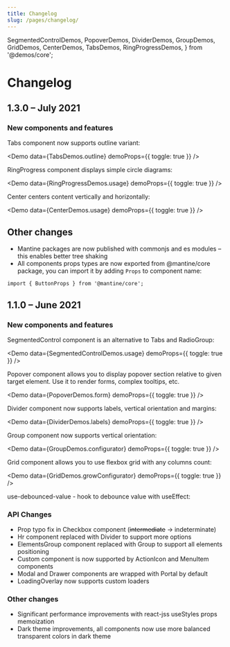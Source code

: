 ```yaml
---
title: Changelog
slug: /pages/changelog/
---
```


  SegmentedControlDemos,
  PopoverDemos,
  DividerDemos,
  GroupDemos,
  GridDemos,
  CenterDemos,
  TabsDemos,
  RingProgressDemos,
} from '@demos/core';

# Changelog

## 1.3.0 – July 2021

### New components and features

<GatsbyLink to="/core/tabs/">Tabs</GatsbyLink> component now supports outline variant:

<Demo data={TabsDemos.outline} demoProps={{ toggle: true }} />

<GatsbyLink to="/core/ring-progress/">RingProgress</GatsbyLink> component displays simple circle diagrams:

<Demo data={RingProgressDemos.usage} demoProps={{ toggle: true }} />

<GatsbyLink to="/core/center/">Center</GatsbyLink> centers content vertically and horizontally:

<Demo data={CenterDemos.usage} demoProps={{ toggle: true }} />

## Other changes

- Mantine packages are now published with commonjs and es modules – this enables better tree shaking
- All components props types are now exported from @mantine/core package, you can import it by adding `Props` to component name:

```tsx
import { ButtonProps } from '@mantine/core';
```

## 1.1.0 – June 2021

### New components and features

<GatsbyLink to="/core/segmented-control/">SegmentedControl</GatsbyLink> component is an alternative to <GatsbyLink to="/core/tabs/">
  Tabs
</GatsbyLink> and <GatsbyLink to="/core/radio-group/">RadioGroup</GatsbyLink>:

<Demo data={SegmentedControlDemos.usage} demoProps={{ toggle: true }} />

<GatsbyLink to="/core/popover/">Popover</GatsbyLink> component allows you to display popover section
relative to given target element. Use it to render forms, complex tooltips, etc.

<Demo data={PopoverDemos.form} demoProps={{ toggle: true }} />

<GatsbyLink to="/core/divider/">Divider</GatsbyLink> component now supports labels, vertical orientation
and margins:

<Demo data={DividerDemos.labels} demoProps={{ toggle: true }} />

<GatsbyLink to="/core/group/">Group</GatsbyLink> component now supports vertical orientation:

<Demo data={GroupDemos.configurator} demoProps={{ toggle: true }} />

<GatsbyLink to="/core/grid/">Grid</GatsbyLink> component allows you to use flexbox grid with any columns
count:

<Demo data={GridDemos.growConfigurator} demoProps={{ toggle: true }} />

<GatsbyLink to="/hooks/use-debounced-value/">use-debounced-value</GatsbyLink> - hook to debounce value
with useEffect:

<UseDebouncedValueBaseDemo toggle />

### API Changes

- Prop typo fix in <GatsbyLink to="/core/checkbox/">Checkbox</GatsbyLink> component (~~intermediate~~
  -> indeterminate)
- Hr component replaced with <GatsbyLink to="/core/divider/">Divider</GatsbyLink> to support more options
- ElementsGroup component replaced with <GatsbyLink to="/core/group/">Group</GatsbyLink> to support all elements positioning
- Custom component is now supported by <GatsbyLink to="/core/action-icon/">ActionIcon</GatsbyLink> and <GatsbyLink to="/core/menu">MenuItem</GatsbyLink> components
- <GatsbyLink to="/core/modal/">Modal</GatsbyLink> and <GatsbyLink to="/core/drawer/">
    Drawer
  </GatsbyLink> components are wrapped with <GatsbyLink to="/core/portal/">Portal</GatsbyLink> by default
- <GatsbyLink to="/core/loading-overlay">LoadingOverlay</GatsbyLink> now supports custom loaders

### Other changes

- Significant performance improvements with react-jss useStyles props memoization
- Dark theme improvements, all components now use more balanced transparent colors in dark theme
